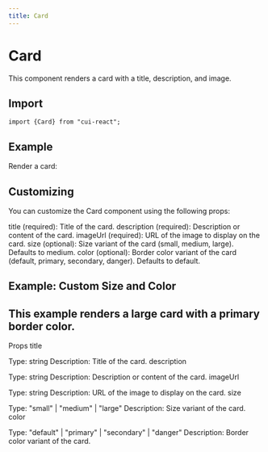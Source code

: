 ```yaml
---
title: Card
---
```



# Card

This component renders a card with a title, description, and image.

## Import

```tsx
import {Card} from "cui-react";
```

## Example
Render a card:

<div style={{ maxWidth: '300px', margin: '0 auto' }}>
  <Card
    title="Sample Card"
    description="This is a sample card component."
    imageUrl="https://via.placeholder.com/300"
    size="medium"
    color="default"
  />
</div>


## Customizing
You can customize the Card component using the following props:

title (required): Title of the card.
description (required): Description or content of the card.
imageUrl (required): URL of the image to display on the card.
size (optional): Size variant of the card (small, medium, large). Defaults to medium.
color (optional): Border color variant of the card (default, primary, secondary, danger). Defaults to default.


## Example: Custom Size and Color

<div style={{ maxWidth: '300px', margin: '0 auto' }}>
  <Card
    title="Another Card"
    description="This is another sample card component."
    imageUrl="https://via.placeholder.com/300"
    size="large"
    color="primary"
  />
</div>


## This example renders a large card with a primary border color.

Props
title

Type: string
Description: Title of the card.
description

Type: string
Description: Description or content of the card.
imageUrl

Type: string
Description: URL of the image to display on the card.
size

Type: "small" | "medium" | "large"
Description: Size variant of the card.
color

Type: "default" | "primary" | "secondary" | "danger"
Description: Border color variant of the card.